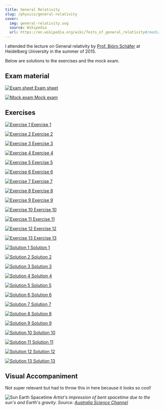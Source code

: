 ```yaml
---
title: General Relativity
slug: /physics/general-relativity
cover:
  img: general-relativity.svg
  source: Wikipedia
  url: https://en.wikipedia.org/wiki/Tests_of_general_relativity#/media/File:Spacetime_lattice_analogy.svg
---
```


I attended the lecture on General relativity by [Prof. Björn Schäfer](http://www.ita.uni-heidelberg.de/~spirou) at Heidelberg University in the summer of 2015.

Below are solutions to the exercises and the mock exam.

## Exam material

<DocsGrid>

[![Exam sheet](thumbnails/exam-sheet.png) Exam sheet](pdfs/exam-sheet.pdf)

[![Mock exam](thumbnails/mock-exam.png) Mock exam](pdfs/mock-exam.pdf)

</DocsGrid>

## Exercises

<DocsGrid>

[![Exercise 1](thumbnails/ex-01.png) Exercise 1](pdfs/ex-01.pdf)

[![Exercise 2](thumbnails/ex-02.png) Exercise 2](pdfs/ex-02.pdf)

[![Exercise 3](thumbnails/ex-03.png) Exercise 3](pdfs/ex-03.pdf)

[![Exercise 4](thumbnails/ex-04.png) Exercise 4](pdfs/ex-04.pdf)

[![Exercise 5](thumbnails/ex-05.png) Exercise 5](pdfs/ex-05.pdf)

[![Exercise 6](thumbnails/ex-06.png) Exercise 6](pdfs/ex-06.pdf)

[![Exercise 7](thumbnails/ex-07.png) Exercise 7](pdfs/ex-07.pdf)

[![Exercise 8](thumbnails/ex-08.png) Exercise 8](pdfs/ex-08.pdf)

[![Exercise 9](thumbnails/ex-09.png) Exercise 9](pdfs/ex-09.pdf)

[![Exercise 10](thumbnails/ex-10.png) Exercise 10](pdfs/ex-10.pdf)

[![Exercise 11](thumbnails/ex-11.png) Exercise 11](pdfs/ex-11.pdf)

[![Exercise 12](thumbnails/ex-12.png) Exercise 12](pdfs/ex-12.pdf)

[![Exercise 13](thumbnails/ex-13.png) Exercise 13](pdfs/ex-13.pdf)

[![Solution 1](thumbnails/sol-01.png) Solution 1](pdfs/sol-01.pdf)

[![Solution 2](thumbnails/sol-02.png) Solution 2](pdfs/sol-02.pdf)

[![Solution 3](thumbnails/sol-03.png) Solution 3](pdfs/sol-03.pdf)

[![Solution 4](thumbnails/sol-04.png) Solution 4](pdfs/sol-04.pdf)

[![Solution 5](thumbnails/sol-05.png) Solution 5](pdfs/sol-05.pdf)

[![Solution 6](thumbnails/sol-06.png) Solution 6](pdfs/sol-06.pdf)

[![Solution 7](thumbnails/sol-07.png) Solution 7](pdfs/sol-07.pdf)

[![Solution 8](thumbnails/sol-08.png) Solution 8](pdfs/sol-08.pdf)

[![Solution 9](thumbnails/sol-09.png) Solution 9](pdfs/sol-09.pdf)

[![Solution 10](thumbnails/sol-10.png) Solution 10](pdfs/sol-10.pdf)

[![Solution 11](thumbnails/sol-11.png) Solution 11](pdfs/sol-11.pdf)

[![Solution 12](thumbnails/sol-12.png) Solution 12](pdfs/sol-12.pdf)

[![Solution 13](thumbnails/sol-13.png) Solution 13](pdfs/sol-13.pdf)

</DocsGrid>

## Visual Accompaniment

Not super relevant but had to throw this in here because it looks so cool!

![Sun Earth Spacetime](sun-earth-spacetime.jpg)
_Artist's impression of bent spacetime due to the sun's and Earth's gravity. Source: [Australia Science Channel](https://australiascience.tv/why-the-general-theory-of-relativity-is-not-just-for-physicists)_
